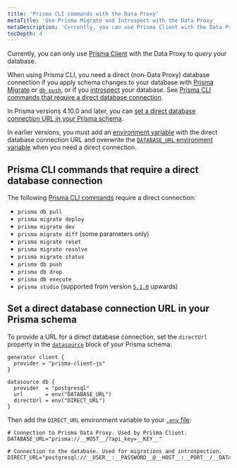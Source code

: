 ```yaml
---
title: 'Prisma CLI commands with the Data Proxy'
metaTitle: 'Use Prisma Migrate and Introspect with the Data Proxy'
metaDescription: 'Currently, you can use Prisma Client with the Data Proxy only to query your database. If you want to run Prisma Migrate or Introspect, or any of the Prisma CLI commands listed below, you can only do so on a direct (non-Data Proxy) database connections.'
tocDepth: 4
---
```


<TopBlock>

Currently, you can only use [Prisma Client](/orm/prisma-client) with the Data Proxy to _query_ your database.

When using Prisma CLI, you need a direct (non-Data Proxy) database connection if you apply schema changes to your database with [Prisma Migrate](/orm/prisma-migrate/getting-started) or [`db push`](/orm/prisma-migrate/workflows/prototyping-your-schema), or if you [introspect](/orm/prisma-schema/introspection) your database. See [Prisma CLI commands that require a direct database connection](#prisma-cli-commands-that-require-a-direct-database-connection).

In Prisma versions 4.10.0 and later, you can [set a direct database connection URL in your Prisma schema](#set-a-direct-database-connection-url-in-your-prisma-schema).

In earlier versions, you must add an [environment variable](/orm/more/development-environment/environment-variables) with the direct database connection URL and overwrite the [`DATABASE_URL` environment variable](/orm/more/development-environment/environment-variables/env-files#example-set-the-database_url-environment-variable-in-an-env-file) when you need a direct connection.

</TopBlock>

## Prisma CLI commands that require a direct database connection

The following [Prisma CLI commands](/orm/reference/prisma-cli-reference) require a direct connection:

- `prisma db pull`
- `prisma migrate deploy`
- `prisma migrate dev`
- `prisma migrate diff` (some parameters only)
- `prisma migrate reset`
- `prisma migrate resolve`
- `prisma migrate status`
- `prisma db push`
- `prisma db drop`
- `prisma db execute`
- `prisma studio` (supported from version [`5.1.0`](https://github.com/prisma/prisma/releases/tag/5.1.0) upwards)

## Set a direct database connection URL in your Prisma schema

To provide a URL for a direct database connection, set the `directUrl` property in the [`datasource`](/orm/reference/prisma-schema-reference#datasource) block of your Prisma schema:

```prisma file=schema.prisma highlight=8;add
generator client {
  provider = "prisma-client-js"
}

datasource db {
  provider  = "postgresql"
  url       = env("DATABASE_URL")
  directUrl = env("DIRECT_URL")
}
```

Then add the `DIRECT_URL` environment variable to your [`.env` file](/orm/more/development-environment/environment-variables/env-files):

```env file=.env highlight=4-5;add
# Connection to Prisma Data Proxy. Used by Prisma Client.
DATABASE_URL="prisma://__HOST__/?api_key=__KEY__"

# Connection to the database. Used for migrations and introspection.
DIRECT_URL="postgresql://__USER__:__PASSWORD__@__HOST__:__PORT__/__DATABASE__"
```
